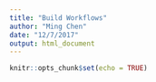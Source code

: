 ```yaml
---
title: "Build Workflows"
author: "Ming Chen"
date: "12/7/2017"
output: html_document
---
```


```r
knitr::opts_chunk$set(echo = TRUE)
```
